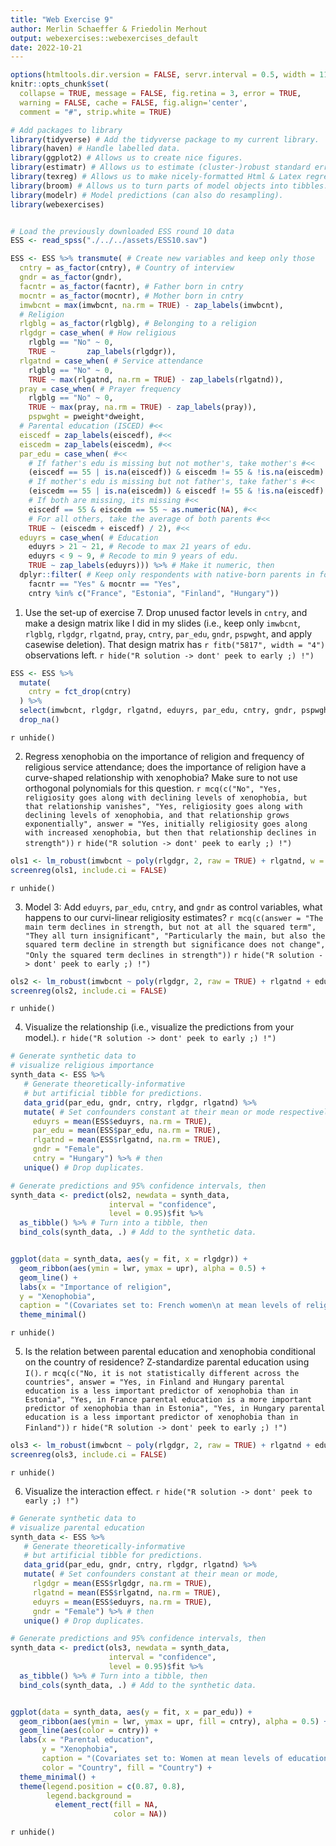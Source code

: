 ```yaml
---
title: "Web Exercise 9"
author: Merlin Schaeffer & Friedolin Merhout
output: webexercises::webexercises_default
date: 2022-10-21
---
```


```r
options(htmltools.dir.version = FALSE, servr.interval = 0.5, width = 115, digits = 2)
knitr::opts_chunk$set(
  collapse = TRUE, message = FALSE, fig.retina = 3, error = TRUE,
  warning = FALSE, cache = FALSE, fig.align='center',
  comment = "#", strip.white = TRUE)

# Add packages to library
library(tidyverse) # Add the tidyverse package to my current library.
library(haven) # Handle labelled data.
library(ggplot2) # Allows us to create nice figures.
library(estimatr) # Allows us to estimate (cluster-)robust standard errors
library(texreg) # Allows us to make nicely-formatted Html & Latex regression tables.
library(broom) # Allows us to turn parts of model objects into tibbles.
library(modelr) # Model predictions (can also do resampling).
library(webexercises)


# Load the previously downloaded ESS round 10 data
ESS <- read_spss("./../../assets/ESS10.sav")

ESS <- ESS %>% transmute( # Create new variables and keep only those
  cntry = as_factor(cntry), # Country of interview
  gndr = as_factor(gndr),
  facntr = as_factor(facntr), # Father born in cntry
  mocntr = as_factor(mocntr), # Mother born in cntry
  imwbcnt = max(imwbcnt, na.rm = TRUE) - zap_labels(imwbcnt),
  # Religion
  rlgblg = as_factor(rlgblg), # Belonging to a religion
  rlgdgr = case_when( # How religious
    rlgblg == "No" ~ 0,
    TRUE ~       zap_labels(rlgdgr)),
  rlgatnd = case_when( # Service attendance
    rlgblg == "No" ~ 0,
    TRUE ~ max(rlgatnd, na.rm = TRUE) - zap_labels(rlgatnd)),
  pray = case_when( # Prayer frequency
    rlgblg == "No" ~ 0,
    TRUE ~ max(pray, na.rm = TRUE) - zap_labels(pray)),
    pspwght = pweight*dweight,
  # Parental education (ISCED) #<<
  eiscedf = zap_labels(eiscedf), #<<
  eiscedm = zap_labels(eiscedm), #<<
  par_edu = case_when( #<<
    # If father's edu is missing but not mother's, take mother's #<<
    (eiscedf == 55 | is.na(eiscedf)) & eiscedm != 55 & !is.na(eiscedm) ~ eiscedm, #<<
    # If mother's edu is missing but not father's, take father's #<<
    (eiscedm == 55 | is.na(eiscedm)) & eiscedf != 55 & !is.na(eiscedf)  ~ eiscedf, #<<
    # If both are missing, its missing #<<
    eiscedf == 55 & eiscedm == 55 ~ as.numeric(NA), #<<
    # For all others, take the average of both parents #<<
    TRUE ~ (eiscedm + eiscedf) / 2), #<<
  eduyrs = case_when( # Education
    eduyrs > 21 ~ 21, # Recode to max 21 years of edu.
    eduyrs < 9 ~ 9, # Recode to min 9 years of edu.
    TRUE ~ zap_labels(eduyrs))) %>% # Make it numeric, then
  dplyr::filter( # Keep only respondents with native-born parents in four countries
    facntr == "Yes" & mocntr == "Yes",
    cntry %in% c("France", "Estonia", "Finland", "Hungary"))
```

1) Use the set-up of exercise 7. Drop unused factor levels in `cntry`, and make a design matrix like I did in my slides (i.e., keep only `imwbcnt`, `rlgblg`, `rlgdgr`, `rlgatnd`, `pray`, `cntry`, `par_edu`, `gndr`, `pspwght`, and apply casewise deletion). That design matrix has `r fitb("5817", width = "4")` observations left.
`r hide("R solution -> dont' peek to early ;) !")`
```r
ESS <- ESS %>%
  mutate(
    cntry = fct_drop(cntry)
  ) %>%
  select(imwbcnt, rlgdgr, rlgatnd, eduyrs, par_edu, cntry, gndr, pspwght) %>%
  drop_na()
```
`r unhide()`

2) Regress xenophobia on the importance of religion and frequency of religious service attendance; does the importance of religion have a curve-shaped relationship with xenophobia? Make sure to not use orthogonal polynomials for this question. `r mcq(c("No", "Yes, religiosity goes along with declining levels of xenophobia, but that relationship vanishes", "Yes, religiosity goes along with declining levels of xenophobia, and that relationship grows exponentially", answer = "Yes, initially religiosity goes along with increased xenophobia, but then that relationship declines in strength"))`
`r hide("R solution -> dont' peek to early ;) !")`
```r
ols1 <- lm_robust(imwbcnt ~ poly(rlgdgr, 2, raw = TRUE) + rlgatnd, w = pspwght, data = ESS)
screenreg(ols1, include.ci = FALSE)
```
`r unhide()`

3) Model 3: Add `eduyrs`, `par_edu`, `cntry`, and `gndr` as control variables, what happens to our curvi-linear religiosity estimates? `r mcq(c(answer = "The main term declines in strength, but not at all the squared term", "They all turn insignificant", "Particularly the main, but also the squared term decline in strength but significance does not change", "Only the squared term declines in strength"))`
`r hide("R solution -> dont' peek to early ;) !")`
```r
ols2 <- lm_robust(imwbcnt ~ poly(rlgdgr, 2, raw = TRUE) + rlgatnd + eduyrs + par_edu + cntry + gndr, w = pspwght, data = ESS)
screenreg(ols2, include.ci = FALSE)
```
`r unhide()`

4) Visualize the relationship (i.e., visualize the predictions from your model.).
`r hide("R solution -> dont' peek to early ;) !")`
```r
# Generate synthetic data to 
# visualize religious importance
synth_data <- ESS %>%
   # Generate theoretically-informative 
   # but artificial tibble for predictions.
   data_grid(par_edu, gndr, cntry, rlgdgr, rlgatnd) %>%
   mutate( # Set confounders constant at their mean or mode respectively,
     eduyrs = mean(ESS$eduyrs, na.rm = TRUE),
     par_edu = mean(ESS$par_edu, na.rm = TRUE),
     rlgatnd = mean(ESS$rlgatnd, na.rm = TRUE),
     gndr = "Female",
     cntry = "Hungary") %>% # then
   unique() # Drop duplicates.

# Generate predictions and 95% confidence intervals, then
synth_data <- predict(ols2, newdata = synth_data,
                      interval = "confidence",
                      level = 0.95)$fit %>%
  as_tibble() %>% # Turn into a tibble, then
  bind_cols(synth_data, .) # Add to the synthetic data.


ggplot(data = synth_data, aes(y = fit, x = rlgdgr)) +
  geom_ribbon(aes(ymin = lwr, ymax = upr), alpha = 0.5) +
  geom_line() +
  labs(x = "Importance of religion",
  y = "Xenophobia",
  caption = "(Covariates set to: French women\n at mean levels of religious attendance,\n and own and parental education.") + 
  theme_minimal()
```
`r unhide()`

5) Is the relation between parental education and xenophobia conditional on the country of residence? Z-standardize parental education using `I()`. `r mcq(c("No, it is not statistically different across the countries", answer = "Yes, in Finland and Hungary parental education is a less important predictor of xenophobia than in Estonia", "Yes, in France parental education is a more important predictor of xenophobia than in Estonia", "Yes, in Hungary parental education is a less important predictor of xenophobia than in Finland"))`
`r hide("R solution -> dont' peek to early ;) !")`
```r
ols3 <- lm_robust(imwbcnt ~ poly(rlgdgr, 2, raw = TRUE) + rlgatnd + eduyrs + I(scale(par_edu))*cntry + gndr, w = pspwght, data = ESS)
screenreg(ols3, include.ci = FALSE)
```
`r unhide()`

6) Visualize the interaction effect.
`r hide("R solution -> dont' peek to early ;) !")`
```r
# Generate synthetic data to 
# visualize parental education
synth_data <- ESS %>%
   # Generate theoretically-informative 
   # but artificial tibble for predictions.
   data_grid(par_edu, gndr, cntry, rlgdgr, rlgatnd) %>%
   mutate( # Set confounders constant at their mean or mode,
     rlgdgr = mean(ESS$rlgdgr, na.rm = TRUE),
     rlgatnd = mean(ESS$rlgatnd, na.rm = TRUE),
     eduyrs = mean(ESS$eduyrs, na.rm = TRUE),
     gndr = "Female") %>% # then
   unique() # Drop duplicates.

# Generate predictions and 95% confidence intervals, then
synth_data <- predict(ols3, newdata = synth_data,
                      interval = "confidence",
                      level = 0.95)$fit %>%
  as_tibble() %>% # Turn into a tibble, then
  bind_cols(synth_data, .) # Add to the synthetic data.


ggplot(data = synth_data, aes(y = fit, x = par_edu)) +
  geom_ribbon(aes(ymin = lwr, ymax = upr, fill = cntry), alpha = 0.5) +
  geom_line(aes(color = cntry)) +
  labs(x = "Parental education",
       y = "Xenophobia",
       caption = "(Covariates set to: Women at mean levels of education, religiosity, and religious service attendance)",
       color = "Country", fill = "Country") + 
  theme_minimal() +
  theme(legend.position = c(0.87, 0.8),
        legend.background = 
          element_rect(fill = NA,
                       color = NA))
```
`r unhide()`
